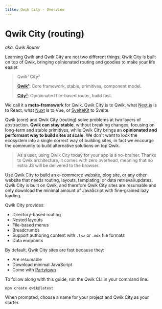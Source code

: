 ```yaml
---
title: Qwik City - Overview
---
```


# Qwik City (routing)
*aka. Qwik Router*

Learning Qwik and Qwik City are not two different things, Qwik City is built on top of Qwik, bringing opinionated routing and goodies to make your life easier.

> Qwik¹ City²
>
> [**Qwik¹**](../../docs/overview/index.mdx): Core framework, stable, primitives, component model.
>
> [**City²**](../directory-layout/index.mdx): Opinionated file-based router, build fast.

We call it a **meta-framework** for Qwik. Qwik City is to Qwik, what [Next.js](https://nextjs.org/) is to React, what [Nuxt](https://nuxtjs.org/) is to Vue, or [SvelteKit](https://kit.svelte.dev/) to Svelte.

Qwik (core) and Qwik City (routing) solve problems at two layers of abstraction. **Qwik can stay stable**, without breaking changes, focusing on long-term and stable primitives, while Qwik City brings an **opinionated and performant way to build sites at scale**. We don't want to lock the ecosystem into a single correct way of building sites, in fact we encourge the community to build alternative solutions on top Qwik.

> As a user, using Qwik City today for your app is a no-brainer. Thanks to Qwik architecture, it comes with zero overhead, meaning that no extra JS will be delivered to the browser.


Use Qwik City to build an e-commerce website, blog site, or any other website that needs routing, layouts, templating, or data retrieval/updates. Qwik City is built on Qwik, and therefore Qwik City sites are resumable and only download the minimal amount of JavaScript with fine-grained lazy loading.

Qwik City provides:

- Directory-based routing
- Nested layouts
- File-based menus
- Breadcrumbs
- Support authoring content with `.tsx` or `.mdx` file formats
- Data endpoints

By default, Qwik City sites are fast because they:

- Are resumable
- Download minimal JavaScript
- Come with [Partytown](https://partytown.builder.io)

To follow along with this guide, run the Qwik CLI in your command line:

```bash
npm create qwik@latest
```

When prompted, choose a name for your project and Qwik City as your starter.
